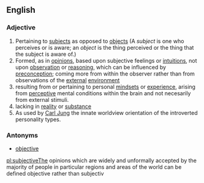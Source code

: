 {{rfc}}

==English==

===Adjective===
{{en-adj-more-most}}

#Pertaining to [[subject]]s as opposed to [[object]]s (A ''subject'' is one who perceives or is aware; an ''object'' is the thing perceived or the thing that the subject is aware of.)
#Formed, as in [[opinion]]s, based upon subjective feelings or [[intuitions]], not upon [[observation]] or [[reasoning]], which can be influenced by [[preconception]]; coming more from within the observer rather than from observations of the [[external]] [[environment]]
#resulting from or pertaining to personal [[mindset]]s or [[experience]], arising from [[perceptive]] mental conditions within the brain and not necesarily from external stimuli.
#lacking in [[reality]] or [[substance]]
#As used by [http://en.wikipedia.org/wiki/Carl_Jung Carl Jung] the innate worldview orientation of the introverted personality types.

===Antonyms===
*[[objective]]

[[pl:subjective]]The opinions which are widely and unformally accepted by the majority of people  in particular regions and areas of the world can be defined objective rather than subjectiv